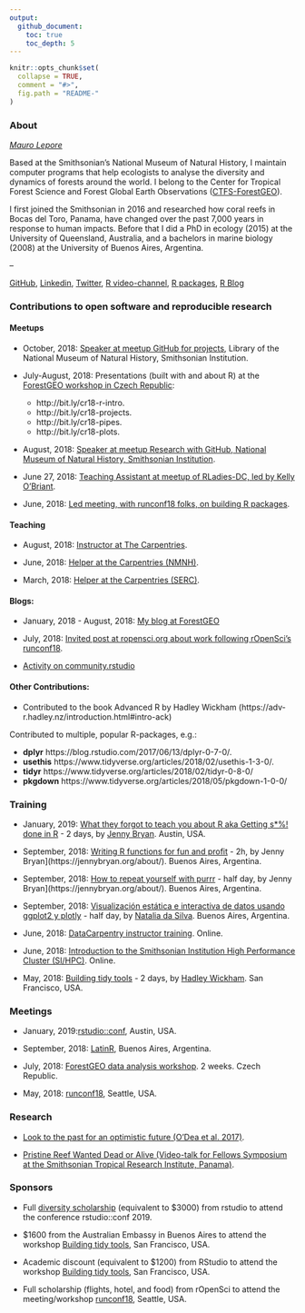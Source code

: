 ```yaml
---
output:
  github_document:
    toc: true
    toc_depth: 5
---
```


```r
knitr::opts_chunk$set(
  collapse = TRUE,
  comment = "#>",
  fig.path = "README-"
)
```

### About

[_Mauro Lepore_](https://twitter.com/mauro_lepore)

Based at the Smithsonian's National Museum of Natural History, I maintain computer programs that help ecologists to analyse the diversity and dynamics of forests around the world. I belong to the Center for Tropical Forest Science and Forest Global Earth Observations ([CTFS-ForestGEO](http://www.forestgeo.si.edu/)).

I first joined the Smithsonian in 2016 and researched how coral reefs in Bocas del Toro, Panama, have changed over the past 7,000 years in response to human impacts. Before that I did a PhD in ecology (2015) at the University of Queensland, Australia, and a bachelors in marine biology (2008) at the University of Buenos Aires, Argentina.

--

[GitHub](https://github.com/maurolepore), [Linkedin](https://www.linkedin.com/in/mauro-lepore-5669a820), [Twitter](https://twitter.com/mauro_lepore), [R video-channel](http://bit.ly/r-videos), [R packages](https://forestgeo.github.io/fgeo), [R Blog](https://fgeo.netlify.com/)

### Contributions to open software and reproducible research

#### Meetups

* October, 2018: [Speaker at meetup GitHub for projects](http://bit.ly/2pOrRXo), Library of the National Museum of Natural History, Smithsonian Institution.

* July-August, 2018: Presentations (built with and about R) at the [ForestGEO workshop in Czech Republic](http://bit.ly/event-cr18):
    * http://bit.ly/cr18-r-intro.
    * http://bit.ly/cr18-projects.
    * http://bit.ly/cr18-pipes.
    * http://bit.ly/cr18-plots.

* August, 2018: [Speaker at meetup Research with GitHub, National Museum of Natural History, Smithsonian Institution](http://bit.ly/research-with-github).

* June 27, 2018: [Teaching Assistant at meetup of RLadies-DC, led by Kelly O'Briant](https://twitter.com/kellrstats, https://www.meetup.com/rladies-dc/events/251799760/).

* June, 2018: [Led meeting, with runconf18 folks, on building R packages](https://twitter.com/mauro_lepore/status/1008136303182008320).

#### Teaching

* August, 2018: [Instructor at The Carpentries](https://kokbent.github.io/2018-09-29-tamu-kingsville/).

* June, 2018: [Helper at the Carpentries (NMNH)](https://smithsonianworkshops.github.io/2018-06-12-nmnh/).

* March, 2018: [Helper at the Carpentries (SERC)](https://smithsonianworkshops.github.io/2018-03-07-serc/).

#### Blogs:

* January, 2018 - August, 2018: [My blog at ForestGEO](https://fgeo.netlify.com/)

* July, 2018: [Invited post at ropensci.org about work following rOpenSci's runconf18](https://ropensci.org/blog/2018/07/17/pkginspector/).

* [Activity on community.rstudio](https://community.rstudio.com/u/mauro_lepore/summary)

#### Other Contributions:

* Contributed to the book Advanced R by Hadley Wickham (https://adv-r.hadley.nz/introduction.html#intro-ack)

Contributed to multiple, popular R-packages, e.g.:

* __dplyr__ https://blog.rstudio.com/2017/06/13/dplyr-0-7-0/.
* __usethis__ https://www.tidyverse.org/articles/2018/02/usethis-1-3-0/.
* __tidyr__ https://www.tidyverse.org/articles/2018/02/tidyr-0-8-0/
* __pkgdown__ https://www.tidyverse.org/articles/2018/05/pkgdown-1-0-0/



### Training

* January, 2019: [What they forgot to teach you about R aka Getting s*%! done in R](https://whattheyforgot.org/) - 2 days, by [Jenny Bryan](https://jennybryan.org/about/). Austin, USA.

* September, 2018: [Writing R functions for fun and profit](https://www.meetup.com/rladies-buenos-aires/events/253987224/) - 2h, by Jenny Bryan](https://jennybryan.org/about/). Buenos Aires, Argentina.

* September, 2018: [How to repeat yourself with purrr](http://latin-r.com/schedule/#session-3) - half day, by Jenny Bryan](https://jennybryan.org/about/).  Buenos Aires, Argentina.

* September, 2018: [Visualización estática e interactiva de datos usando ggplot2 y plotly](http://latin-r.com/schedule/#session-1) - half day, by [Natalia da Silva](http://natydasilva.com/). Buenos Aires, Argentina.

* June, 2018: [DataCarpentry instructor training](https://i.imgur.com/f86ieG4.png). Online.

* June, 2018: [Introduction to the Smithsonian Institution High Performance Cluster (SI/HPC)](https://i.imgur.com/kObg0FC.png). Online.

* May, 2018: [Building tidy tools](https://blog.rstudio.com/2018/04/09/building-tidy-tools-workshop/) - 2 days, by [Hadley Wickham](http://hadley.nz/). San Francisco, USA.

### Meetings

* January, 2019:[rstudio::conf](https://www.rstudio.com/conference/), Austin, USA.

* September, 2018: [LatinR](https://i.imgur.com/TMYMQEf.png), Buenos Aires, Argentina.

* July, 2018: [ForestGEO data analysis workshop](https://www.forestgeo.si.edu/2018-forestgeo-dynamics-workshop-czech-republic). 2 weeks. Czech Republic.

* May, 2018: [runconf18](http://unconf18.ropensci.org/#participants), Seattle, USA.



### Research

* [Look to the past for an optimistic future (O'Dea et al. 2017)](https://goo.gl/U3aBC2).

* [Pristine Reef Wanted Dead or Alive (Video-talk for Fellows Symposium at the Smithsonian Tropical Research Institute, Panama)](https://www.youtube.com/watch?v=MM29AB-52HY).



### Sponsors

* Full [diversity scholarship](https://blog.rstudio.com/2018/08/10/rstudio-conf-2019-diversity-scholarships/) (equivalent to $3000) from rstudio to attend the conference rstudio::conf 2019.

* $1600 from the Australian Embassy in Buenos Aires to attend the workshop [Building tidy tools](https://blog.rstudio.com/2018/04/09/building-tidy-tools-workshop/), San Francisco, USA.

* Academic discount (equivalent to $1200) from RStudio to attend the workshop [Building tidy tools](https://blog.rstudio.com/2018/04/09/building-tidy-tools-workshop/), San Francisco, USA.

* Full scholarship (flights, hotel, and food) from rOpenSci to attend the meeting/workshop [runconf18](http://unconf18.ropensci.org/#participants), Seattle, USA.

